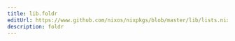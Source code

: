 ```yaml
---
title: lib.foldr
editUrl: https://www.github.com/nixos/nixpkgs/blob/master/lib/lists.nix#L53C11
description: foldr
---
```




<LinkCard
    title="Contribute Now!"
    description="API Documentation is done in our source code"
    href="https://www.github.com/nixos/nixpkgs/blob/master/lib/lists.nix#L53C11"
/>

